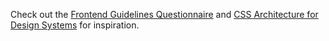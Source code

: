 
<Meta title="Guidelines/Code conventions" />

Check out the [Frontend Guidelines Questionnaire](https://github.com/bradfrost/frontend-guidelines-questionnaire) and [CSS Architecture for Design Systems](http://bradfrost.com/blog/post/css-architecture-for-design-systems/) for inspiration.
